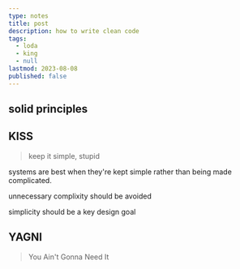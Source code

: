 ```yaml
---
type: notes
title: post
description: how to write clean code
tags:
  - loda
  - king
  - null
lastmod: 2023-08-08
published: false
---
```


## solid principles 

## KISS
> keep it simple, stupid

systems are best when they're kept simple rather than being made complicated.

unnecessary complixity should be avoided

simplicity should be a key design goal

## YAGNI
> You Ain't Gonna Need It
> 





